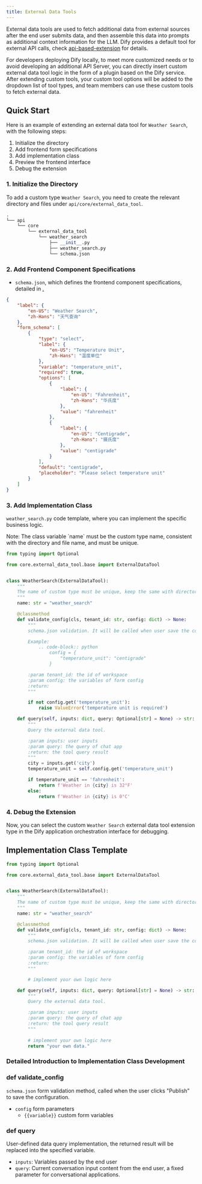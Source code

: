 ```yaml
---
title: External Data Tools
---
```


External data tools are used to fetch additional data from external sources after the end user submits data, and then assemble this data into prompts as additional context information for the LLM. Dify provides a default tool for external API calls, check [api-based-extension](/en/guides/extension/api-based-extension) for details.

For developers deploying Dify locally, to meet more customized needs or to avoid developing an additional API Server, you can directly insert custom external data tool logic in the form of a plugin based on the Dify service. After extending custom tools, your custom tool options will be added to the dropdown list of tool types, and team members can use these custom tools to fetch external data.

## Quick Start

Here is an example of extending an external data tool for `Weather Search`, with the following steps:

1. Initialize the directory
2. Add frontend form specifications
3. Add implementation class
4. Preview the frontend interface
5. Debug the extension

### 1. **Initialize the Directory**

To add a custom type `Weather Search`, you need to create the relevant directory and files under `api/core/external_data_tool`.

```python
.
└── api
    └── core
        └── external_data_tool
            └── weather_search
                ├── __init__.py
                ├── weather_search.py
                └── schema.json
```

### 2. **Add Frontend Component Specifications**

* `schema.json`, which defines the frontend component specifications, detailed in [.](./ "mention")

```json
{
    "label": {
        "en-US": "Weather Search",
        "zh-Hans": "天气查询"
    },
    "form_schema": [
        {
            "type": "select",
            "label": {
                "en-US": "Temperature Unit",
                "zh-Hans": "温度单位"
            },
            "variable": "temperature_unit",
            "required": true,
            "options": [
                {
                    "label": {
                        "en-US": "Fahrenheit",
                        "zh-Hans": "华氏度"
                    },
                    "value": "fahrenheit"
                },
                {
                    "label": {
                        "en-US": "Centigrade",
                        "zh-Hans": "摄氏度"
                    },
                    "value": "centigrade"
                }
            ],
            "default": "centigrade",
            "placeholder": "Please select temperature unit"
        }
    ]
}
```

### 3. Add Implementation Class

`weather_search.py` code template, where you can implement the specific business logic.

<Info>
Note: The class variable `name` must be the custom type name, consistent with the directory and file name, and must be unique.
</Info>

```python
from typing import Optional

from core.external_data_tool.base import ExternalDataTool


class WeatherSearch(ExternalDataTool):
    """
    The name of custom type must be unique, keep the same with directory and file name.
    """
    name: str = "weather_search"

    @classmethod
    def validate_config(cls, tenant_id: str, config: dict) -> None:
        """
        schema.json validation. It will be called when user save the config.

        Example:
            .. code-block:: python
                config = {
                    "temperature_unit": "centigrade"
                }

        :param tenant_id: the id of workspace
        :param config: the variables of form config
        :return:
        """

        if not config.get('temperature_unit'):
            raise ValueError('temperature unit is required')

    def query(self, inputs: dict, query: Optional[str] = None) -> str:
        """
        Query the external data tool.

        :param inputs: user inputs
        :param query: the query of chat app
        :return: the tool query result
        """
        city = inputs.get('city')
        temperature_unit = self.config.get('temperature_unit')

        if temperature_unit == 'fahrenheit':
            return f'Weather in {city} is 32°F'
        else:
            return f'Weather in {city} is 0°C'
```

### 4. **Debug the Extension**

Now, you can select the custom `Weather Search` external data tool extension type in the Dify application orchestration interface for debugging.

## Implementation Class Template

```python
from typing import Optional

from core.external_data_tool.base import ExternalDataTool


class WeatherSearch(ExternalDataTool):
    """
    The name of custom type must be unique, keep the same with directory and file name.
    """
    name: str = "weather_search"

    @classmethod
    def validate_config(cls, tenant_id: str, config: dict) -> None:
        """
        schema.json validation. It will be called when user save the config.

        :param tenant_id: the id of workspace
        :param config: the variables of form config
        :return:
        """

        # implement your own logic here

    def query(self, inputs: dict, query: Optional[str] = None) -> str:
        """
        Query the external data tool.

        :param inputs: user inputs
        :param query: the query of chat app
        :return: the tool query result
        """
       
        # implement your own logic here
        return "your own data."
```

### Detailed Introduction to Implementation Class Development

### def validate_config

`schema.json` form validation method, called when the user clicks "Publish" to save the configuration.

* `config` form parameters
  * `{{variable}}` custom form variables

### def query

User-defined data query implementation, the returned result will be replaced into the specified variable.

* `inputs`: Variables passed by the end user
* `query`: Current conversation input content from the end user, a fixed parameter for conversational applications.
